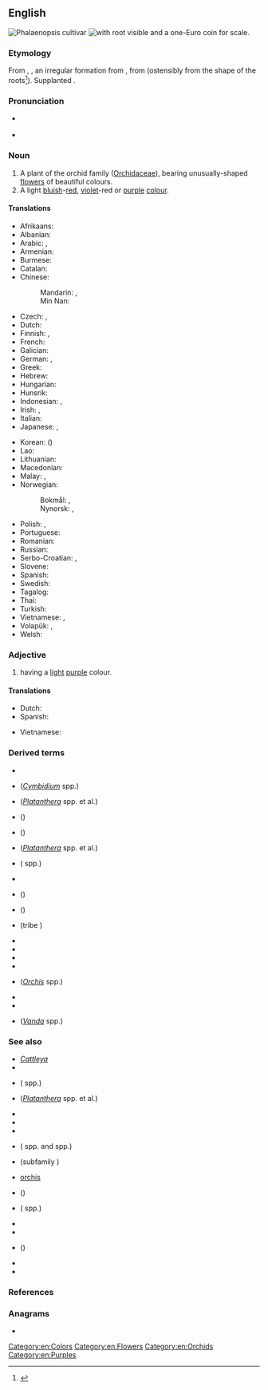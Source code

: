 ==English==
{{wikipedia}}
[[Image:Twin orchids.jpg|thumb|''[[Phalaenopsis]]'' cultivar]]
[[Image:Orchis_lactea_rhizotubers.jpg|thumb|{{taxlink|Orchis lactea|species|ver=191015}} with root visible and a one-Euro coin for scale.]]

===Etymology===
From {{bor|en|NL.|{{ll|mul|Orchideae}}}}, {{m|mul|Orchidaceae}}, an irregular formation from {{der|en|la|orchis}}, from {{der|en|grc|ὄρχις|t=orchid, testicle}} (ostensibly from the shape of the roots<ref>{{R:LSJ|ὄρχις}}</ref>). Supplanted {{noncog|enm|ballockwort|lit=testicle plant}}.

===Pronunciation===
* {{a|UK}} {{IPA|en|/ˈɔː.kɪd/}}
* {{a|US}} {{IPA|en|/ˈɔɹ.kɪd/}}

===Noun===
{{en-noun}}

# A plant of the orchid family ([[Orchidaceae]]), bearing unusually-shaped [[flower]]s of beautiful colours. {{defdate|mid-19th C.}}
# A light [[blue|bluish]]-[[red]], [[violet]]-red or [[purple]] [[color|colour]].
#: {{color panel|DA70D6}}

====Translations====
{{trans-top|plant}}
* Afrikaans: {{t+|af|orgidee|f}}
* Albanian: {{t+|sq|orkide}}
* Arabic: {{t|ar|أُورْكِيد|m}}, {{t|ar|سَحْلَب|m}}
* Armenian: {{t+|hy|խոլորձ}}
* Burmese: {{t+|my|သစ်ခွ}}
* Catalan: {{t|ca|orquídia|f}}
* Chinese:
*: Mandarin: {{t+|cmn|蘭花|sc=Hani}}, {{t+|cmn|兰花|tr=lánhuā|sc=Hani}}
*: Min Nan: {{t+|nan|蘭花|tr=lân-hue|sc=Hans}}
* Czech: {{t|cs|orchidea|f}}, {{t+|cs|orchidej|f}}
* Dutch: {{t+|nl|orchidee|f}}
* Finnish: {{t+|fi|kämmekkä}}, {{t+|fi|orkidea}}
* French: {{t+|fr|orchidée|f}}
* Galician: {{t+|gl|orquídea|f}}
* German: {{t+|de|Orchidee|f}}, {{t|de|Knabenkraut|n}}
* Greek: {{t+|el|ορχιδέα|f}}
* Hebrew: {{t+|he|סחלב|tr=sakhlav}}
* Hungarian: {{t+|hu|orchidea}}
* Hunsrik: {{t|hrx|Paresitt|f}}
* Indonesian: {{t+|id|anggrek}}, {{t|id|[[bunga]] [[anggrek]]}}
* Irish: {{t|ga|magairlín|m}}, {{t|ga|lus na magairlí|m}}
* Italian: {{t+|it|orchidea|f}}
* Japanese: {{t+|ja|蘭|tr=らん, ran|sc=Jpan}}, {{t|ja|蘭の花|tr=らんのはな, ran no hana|sc=Jpan}}
{{trans-mid}}
* Korean: {{t+|ko|난초}} ({{t+|ko|蘭草}})
* Lao: {{t|lo|ດອກກ້ວຍໄມ້}}
* Lithuanian: {{t|lt|orchidėja|f}}
* Macedonian: {{t|mk|орхиде́ја|f}}
* Malay: {{t|ms|anggerik}}, {{t|ms|orkid}}
* Norwegian:
*: Bokmål: {{t+|nb|orkidé|m}}, {{t|nb|orkide|m}}
*: Nynorsk: {{t|nn|orkidé|m}}, {{t|nn|orkide|m}}
* Polish: {{t+|pl|orchidea|f}}, {{t+|pl|storczyk|m-in}}
* Portuguese: {{t+|pt|orquídea|f}}
* Romanian: {{t+|ro|orhidee|f}}
* Russian: {{t+|ru|орхиде́я|f}}
* Serbo-Croatian: {{t|sh|orhideja|f}}, {{t+|sh|kaćun|m}}
* Slovene: {{t+|sl|orhideja|f}}
* Spanish: {{t|es|orquídea|f}}
* Swedish: {{t+|sv|orkidé|c}}
* Tagalog: {{t|tl|dapo}}
* Thai: {{t+|th|กล้วยไม้}}
* Turkish: {{t+|tr|orkide}}
* Vietnamese: {{t+|vi|phong lan}}, {{t|vi|cây lan}}
* Volapük: {{t|vo|lorkid}}, {{t|vo|rogid}}
* Welsh: {{t|cy|tegeirian}}
{{trans-bottom}}

{{trans-top|colour}}
{{trans-mid}}
{{trans-bottom}}

===Adjective===
{{en-adj|-}}

# {{lb|en|colour}} having a [[light]] [[purple]] colour.

====Translations====
{{trans-top|colour}}
* Dutch: {{t|nl|lichtpaars}}
* Spanish: {{t|es|orquídea}}
{{trans-mid}}
* Vietnamese: {{t|vi|cây lan}}
{{trans-bottom}}

===Derived terms===
{{der-top}}
* {{l|en|bee orchid}}
* {{vern|boat orchid}} (''[[Cymbidium]]'' spp.)
* {{vern|butterfly orchid}} (''[[Platanthera]]'' spp. et al.)
* {{l|en|fly orchid}} ({{taxlink|Ophrys insectifera|species|ver=191015}})
* {{vern|fragrant orchid}} ({{taxlink|Gymnadenia conopsea|species|ver=191015}})
* {{vern|fringed orchid}} (''[[Platanthera]]'' spp. et al.)
* {{vern|hyacinth orchid|pl=s}} ({{taxlink|Dipodium|genus|ver=191015}} spp.)
* {{vern|monkey orchid}}
* {{vern|musk orchid}} ({{taxlink|Herminium monorchis|species|ver=191015}})
* {{l|en|odontoglossum}} ({{taxlink|Odontoglossum|genus|ver=191015}})
* {{l|en|orchid bee}} (tribe {{taxlink|Euglossini|tribe|ver=191015}})
* {{vern|orchid tree}}
* {{l|en|orchidaceous}}
* {{l|en|orchidectomy}}
* {{l|en|orchidopexy}}
* {{l|en|orchis}} (''[[Orchis]]'' spp.)
* {{l|en|polyorchidism}}
* {{vern|scented orchid}}
* {{vern|vanda orchid}} (''[[Vanda]]'' spp.)
{{der-bottom}}

===See also===
{{rel-top|Other articles}}
* ''[[Cattleya]]''
* {{l|en|clinandrium}}
* {{l|en|coralroot}} ({{taxlink|Corallorhiza|genus|ver=191015}} spp.)
* {{vern|fringed orchis}} (''[[Platanthera]]'' spp. et al.)
* {{vern|gold bee}}
* {{l|en|helleborine}}
* {{l|en|labellum}}
* {{l|en|ladies' tresses}} ({{taxlink|Spiranthes|genus|ver=191015}} spp. and {{taxlink|Goodyera|genus|ver=191015}} spp.)
* {{l|en|lady's slipper}} (subfamily {{taxlink|Cypripedioideae|subfamily|ver=191015}})
* [[orchis]]
* {{l|en|puttyroot}} ({{taxlink|Aplectrum hyemale|species|ver=191015}})
* {{vern|rattlesnake plantain}} ({{taxlink|Goodyera|genus|ver=191015}} spp.)
* {{l|en|resupinate}}
* {{l|en|salep}}
* {{vern|swamp pink}} ({{taxlink|Helonias bullata|species|ver=191015}})
* {{l|en|twayblade}}
* {{l|en|Appendix:Colors}}
{{rel-bottom}}

===References===
<references />

===Anagrams===
* {{anagrams|en|a=cdhior|rhodic}}

[[Category:en:Colors]]
[[Category:en:Flowers]]
[[Category:en:Orchids]]
[[Category:en:Purples]]